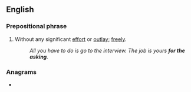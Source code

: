 ==English==

===Prepositional phrase===
{{en-PP}}

# Without any significant [[effort]] or [[outlay]]; [[free]]ly.
#: ''All you have to do is go to the interview. The job is yours '''for the asking'''.''

===Anagrams===
* {{l|en|king of hearts}}